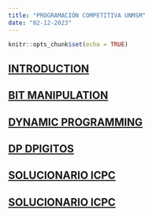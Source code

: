 ```yaml
---
title: "PROGRAMACIÓN COMPETITIVA UNMSM"
date: "02-12-2023"
---
```


```r
knitr::opts_chunk$set(echo = TRUE)
```


## [INTRODUCTION](./class-01.html)
## [BIT MANIPULATION](./BitManipulation.html)
## [DYNAMIC PROGRAMMING](./DPcito.html)

## [DP DPIGITOS](./DPDÍGITOS.html)



## [SOLUCIONARIO ICPC](./ICPC.html)
## [SOLUCIONARIO ICPC](./ICPC.html)


